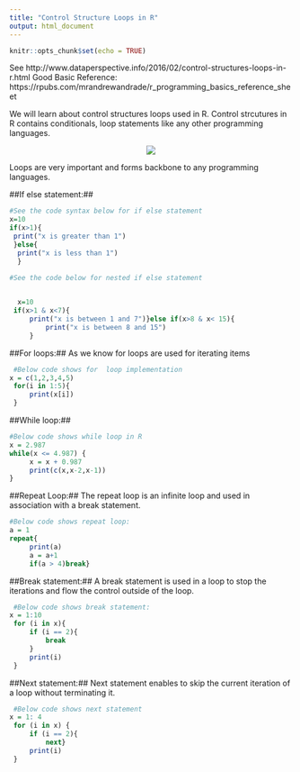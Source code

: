 ```yaml
---
title: "Control Structure Loops in R"
output: html_document
---
```


```r
knitr::opts_chunk$set(echo = TRUE)
```

See http://www.dataperspective.info/2016/02/control-structures-loops-in-r.html
Good Basic Reference:  https://rpubs.com/mrandrewandrade/r_programming_basics_reference_sheet

We will learn about control structures loops used in R. Control strcutures in R contains conditionals, loop statements like any other programming languages.

<p style="text-align:center;"><img src="../figures/control_structures.png"></p>

Loops are very important and forms backbone to any programming languages.

##If else statement:##
```r
#See the code syntax below for if else statement 
x=10
if(x>1){
 print("x is greater than 1")
 }else{
  print("x is less than 1")
  } 

#See the code below for nested if else statement

 
  x=10
 if(x>1 & x<7){
     print("x is between 1 and 7")}else if(x>8 & x< 15){
         print("x is between 8 and 15")
     }


```



##For loops:##
As we know for loops are used for iterating items 
```r
 #Below code shows for  loop implementation
x = c(1,2,3,4,5)
 for(i in 1:5){
     print(x[i])
 }
```

##While loop:##
```r
#Below code shows while loop in R
x = 2.987
while(x <= 4.987) { 
     x = x + 0.987
     print(c(x,x-2,x-1)) 
}
```

##Repeat Loop:##
The repeat loop is an infinite loop and used in association with a break statement.
```r
#Below code shows repeat loop:
a = 1
repeat{
     print(a)
     a = a+1 
     if(a > 4)break}
```

##Break statement:##
 A break statement is used in a loop to stop the iterations and flow the control outside of the loop. 
```r
 #Below code shows break statement:
x = 1:10 
 for (i in x){ 
     if (i == 2){ 
         break 
     }
     print(i)
 }
```

##Next statement:##
Next statement enables to skip the current iteration of a loop without terminating it. 
```r
 #Below code shows next statement 
x = 1: 4 
 for (i in x) { 
     if (i == 2){ 
         next}
     print(i)
 }
```
